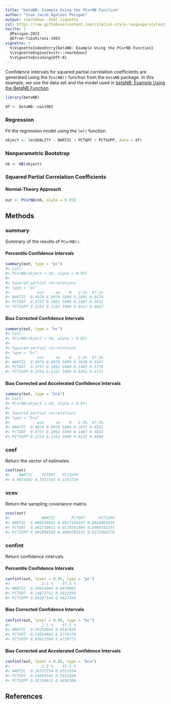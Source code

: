 ```yaml
---
title: "betaNB: Example Using the PCorNB Function"
author: "Ivan Jacob Agaloos Pesigan"
output: rmarkdown::html_vignette
csl: https://raw.githubusercontent.com/citation-style-language/styles/master/apa.csl
nocite: |
  @Pesigan-2022
  @Efron-Tibshirani-1993
vignette: >
  %\VignetteIndexEntry{betaNB: Example Using the PCorNB Function}
  %\VignetteEngine{knitr::rmarkdown}
  %\VignetteEncoding{UTF-8}
---
```




Confidence intervals for
squared partial correlation coefficients
are generated using
the `PCorNB()` function from the `betaNB` package.
In this example,
we use the data set and the model used in
[betaNB: Example Using the BetaNB Function](example-beta-nb.html).


``` r
library(betaNB)
```




``` r
df <- betaNB::nas1982
```

### Regression

Fit the regression model using the `lm()` function.


``` r
object <- lm(QUALITY ~ NARTIC + PCTGRT + PCTSUPP, data = df)
```

### Nonparametric Bootstrap


``` r
nb <- NB(object)
```

### Squared Partial Correlation Coefficients

#### Normal-Theory Approach


``` r
out <- PCorNB(nb, alpha = 0.05)
```

## Methods

### summary

Summary of the results of `PCorNB()`.

#### Percentile Confidence Intervals


``` r
summary(out, type = "pc")
#> Call:
#> PCorNB(object = nb, alpha = 0.05)
#> 
#> Squared partial correlations
#> type = "pc"
#>            est     se    R   2.5%  97.5%
#> NARTIC  0.4874 0.0976 5000 0.2865 0.6670
#> PCTGRT  0.3757 0.1092 5000 0.1487 0.5832
#> PCTSUPP 0.2254 0.1162 5000 0.0417 0.4827
```

#### Bias Corrected Confidence Intervals


``` r
summary(out, type = "bc")
#> Call:
#> PCorNB(object = nb, alpha = 0.05)
#> 
#> Squared partial correlations
#> type = "bc"
#>            est     se    R   2.5%  97.5%
#> NARTIC  0.4874 0.0976 5000 0.2620 0.6547
#> PCTGRT  0.3757 0.1092 5000 0.1405 0.5776
#> PCTSUPP 0.2254 0.1162 5000 0.0362 0.4721
```

#### Bias Corrected and Accelerated Confidence Intervals


``` r
summary(out, type = "bca")
#> Call:
#> PCorNB(object = nb, alpha = 0.05)
#> 
#> Squared partial correlations
#> type = "bca"
#>            est     se    R   2.5%  97.5%
#> NARTIC  0.4874 0.0976 5000 0.2637 0.6552
#> PCTGRT  0.3757 0.1092 5000 0.1487 0.5832
#> PCTSUPP 0.2254 0.1162 5000 0.0215 0.4498
```

### coef

Return the vector of estimates.


``` r
coef(out)
#>    NARTIC    PCTGRT   PCTSUPP 
#> 0.4874382 0.3757383 0.2253739
```

### vcov

Return the sampling covariance matrix.


``` r
vcov(out)
#>              NARTIC       PCTGRT      PCTSUPP
#> NARTIC  0.009530652 0.0017109107 0.0018085025
#> PCTGRT  0.001710911 0.0119241406 0.0009783155
#> PCTSUPP 0.001808503 0.0009783155 0.0135004570
```

### confint

Return confidence intervals.

#### Percentile Confidence Intervals


``` r
confint(out, level = 0.95, type = "pc")
#>              2.5 %    97.5 %
#> NARTIC  0.28654064 0.6670003
#> PCTGRT  0.14871752 0.5831859
#> PCTSUPP 0.04167144 0.4827434
```

#### Bias Corrected Confidence Intervals


``` r
confint(out, level = 0.95, type = "bc")
#>              2.5 %    97.5 %
#> NARTIC  0.26203604 0.6547459
#> PCTGRT  0.14054962 0.5776379
#> PCTSUPP 0.03617304 0.4720771
```

#### Bias Corrected and Accelerated Confidence Intervals


``` r
confint(out, level = 0.95, type = "bca")
#>              2.5 %    97.5 %
#> NARTIC  0.26372754 0.6551654
#> PCTGRT  0.14869501 0.5831828
#> PCTSUPP 0.02150615 0.4498108
```

## References
